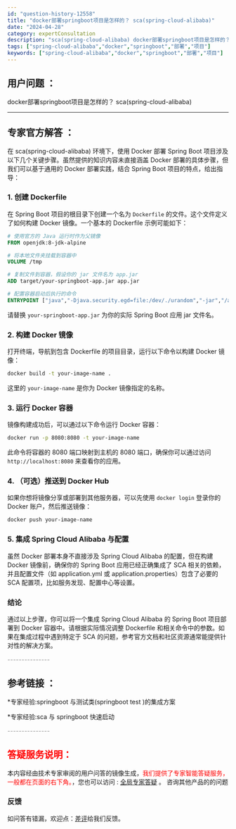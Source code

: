 ```yaml
---
id: "question-history-12558"
title: "docker部署springboot项目是怎样的？ sca(spring-cloud-alibaba)"
date: "2024-04-28"
category: expertConsultation
description: "sca(spring-cloud-alibaba) docker部署springboot项目是怎样的？"
tags: ["spring-cloud-alibaba","docker","springboot","部署","项目"]
keywords: ["spring-cloud-alibaba","docker","springboot","部署","项目"]
---
```


## 用户问题 ： 
 docker部署springboot项目是怎样的？ sca(spring-cloud-alibaba) 

---------------
## 专家官方解答 ：

在 sca(spring-cloud-alibaba) 环境下，使用 Docker 部署 Spring Boot 项目涉及以下几个关键步骤。虽然提供的知识内容未直接涵盖 Docker 部署的具体步骤，但我们可以基于通用的 Docker 部署实践，结合 Spring Boot 项目的特点，给出指导：

### 1. 创建 Dockerfile

在 Spring Boot 项目的根目录下创建一个名为 `Dockerfile` 的文件。这个文件定义了如何构建 Docker 镜像。一个基本的 Dockerfile 示例可能如下：

```Dockerfile
# 使用官方的 Java 运行时作为父镜像
FROM openjdk:8-jdk-alpine

# 将本地文件夹挂载到容器中
VOLUME /tmp

# 复制文件到容器，假设你的 jar 文件名为 app.jar
ADD target/your-springboot-app.jar app.jar

# 配置容器启动后执行的命令
ENTRYPOINT ["java","-Djava.security.egd=file:/dev/./urandom","-jar","/app.jar"]
```

请替换 `your-springboot-app.jar` 为你的实际 Spring Boot 应用 jar 文件名。

### 2. 构建 Docker 镜像

打开终端，导航到包含 Dockerfile 的项目目录，运行以下命令以构建 Docker 镜像：

```bash
docker build -t your-image-name .
```

这里的 `your-image-name` 是你为 Docker 镜像指定的名称。

### 3. 运行 Docker 容器

镜像构建成功后，可以通过以下命令运行 Docker 容器：

```bash
docker run -p 8080:8080 -t your-image-name
```

此命令将容器的 8080 端口映射到主机的 8080 端口，确保你可以通过访问 `http://localhost:8080` 来查看你的应用。

### 4. （可选）推送到 Docker Hub

如果你想将镜像分享或部署到其他服务器，可以先使用 `docker login` 登录你的 Docker 账户，然后推送镜像：

```bash
docker push your-image-name
```

### 5. 集成 Spring Cloud Alibaba 与配置

虽然 Docker 部署本身不直接涉及 Spring Cloud Alibaba 的配置，但在构建 Docker 镜像前，确保你的 Spring Boot 应用已经正确集成了 SCA 相关的依赖，并且配置文件（如 application.yml 或 application.properties）包含了必要的 SCA 配置项，比如服务发现、配置中心等设置。

### 结论

通过以上步骤，你可以将一个集成 Spring Cloud Alibaba 的 Spring Boot 项目部署到 Docker 容器中。请根据实际情况调整 Dockerfile 和相关命令中的参数。如果在集成过程中遇到特定于 SCA 的问题，参考官方文档和社区资源通常能提供针对性的解决方案。


<font color="#949494">---------------</font> 


## 参考链接 ：

*专家经验:springboot 与测试类(springboot test )的集成方案 
 
 *专家经验:sca 与 springboot 快速启动 


 <font color="#949494">---------------</font> 
 


## <font color="#FF0000">答疑服务说明：</font> 

本内容经由技术专家审阅的用户问答的镜像生成，<font color="#FF0000">我们提供了专家智能答疑服务，一般都在页面的右下角。</font>，您也可以访问 : [全局专家答疑](https://opensource.alibaba.com/chatBot) 。 咨询其他产品的的问题

### 反馈
如问答有错漏，欢迎点：[差评](https://ai.nacos.io/user/feedbackByEnhancerGradePOJOID?enhancerGradePOJOId=12651)给我们反馈。

